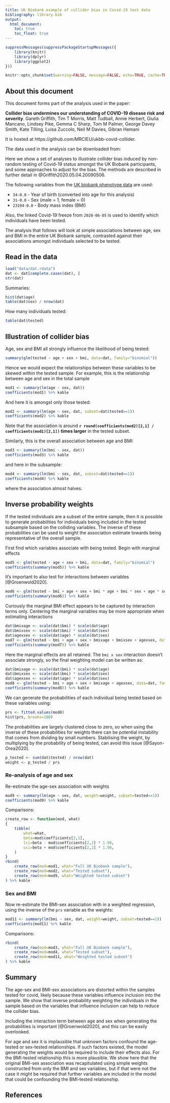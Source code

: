 ```yaml
---
title: UK Biobank example of collider bias in Covid-19 test data
bibliography: library.bib
output:
  html_document:
    toc: true
    toc_float: true
---
```


```r
suppressMessages(suppressPackageStartupMessages({
	library(knitr)
	library(dplyr)
	library(ggplot2)
}))

knitr::opts_chunk$set(warning=FALSE, message=FALSE, echo=TRUE, cache=TRUE)
```

## About this document

This document forms part of the analysis used in the paper:

**Collider bias undermines our understanding of COVID-19 disease risk and severity**. Gareth Griffith, Tim T Morris, Matt Tudball, Annie Herbert, Giulia Mancano, Lindsey Pike, Gemma C Sharp, Tom M Palmer, George Davey Smith, Kate Tilling, Luisa Zuccolo, Neil M Davies, Gibran Hemani

It is hosted at https://github.com/MRCIEU/ukbb-covid-collider.

The data used in the analysis can be downloaded from: <TBD>

Here we show a set of analyses to illustrate collider bias induced by non-random testing of Covid-19 status amongst the UK Biobank participants, and some approaches to adjust for the bias. The methods are described in further detail in @Griffith2020.05.04.20090506.

The following variables from the [UK biobank phenotype data](http://biobank.ctsu.ox.ac.uk/crystal/) are used:

- `34-0.0` - Year of birth (converted into age for this analysis)
- `31-0.0` - Sex (male = 1, female = 0)
- `23104-0.0` - Body mass index (BMI)

Also, the linked Covid-19 freeze from `2020-06-05` is used to identify which individuals have been tested.

The analysis that follows will look at simple associations between age, sex and BMI in the entire UK Biobank sample, contrasted against their associations amongst individuals selected to be tested.


## Read in the data

```r
load("data/dat.rdata")
dat <- dat[complete.cases(dat), ]
str(dat)
```

Summaries:

```r
hist(dat$age)
table(dat$sex) / nrow(dat)
```

How many individuals tested:

```r
table(dat$tested)
```

## Illustration of collider bias
Age, sex and BMI all strongly influence the likelihood of being tested:

```r
summary(glm(tested ~ age + sex + bmi, data=dat, family="binomial"))
```

Hence we would expect the relationships between these variables to be skewed within the tested sample. For example, this is the relationship between age and sex in the total sample

```r
mod1 <- summary(lm(age ~ sex, dat))
coefficients(mod1) %>% kable
```

And here it is amongst only those tested:

```r
mod2 <- summary(lm(age ~ sex, dat, subset=dat$tested==1))
coefficients(mod2) %>% kable
```

Note that the association is around **`r round(coefficients(mod2)[2,1] / coefficients(mod1)[2,1])` times larger** in the tested subset.

Similarly, this is the overall association between age and BMI:

```r
mod3 <- summary(lm(bmi ~ sex, dat))
coefficients(mod3) %>% kable
```

and here in the subsample:

```r
mod4 <- summary(lm(bmi ~ sex, dat, subset=dat$tested==1))
coefficients(mod4) %>% kable
```

where the association almost halves.


## Inverse probability weights

If the tested individuals are a subset of the entire sample, then it is possible to generate probabilities for individuals being included in the tested subsample based on the colliding variables. The inverse of these probabilities can be used to weight the association estimate towards being representative of the overall sample.

First find which variables associate with being tested. Begin with marginal effects

```r
mod5 <- glm(tested ~ age + sex + bmi, data=dat, family="binomial")
coefficients(summary(mod5)) %>% kable
```

It's important to also test for interactions between variables [@Groenwold2020].

```r
mod6 <- glm(tested ~ bmi + age + sex + bmi * age + bmi * sex + age * sex, data=dat, family="binomial")
coefficients(summary(mod6)) %>% kable
```

Curiously the marginal BMI effect appears to be captured by interaction terms only. Centering the marginal variables may be more appropriate when estimating interactions

```r
dat$bmixage <- scale(dat$bmi) * scale(dat$age)
dat$bmixsex <- scale(dat$bmi) * scale(dat$sex)
dat$agexsex <- scale(dat$age) * scale(dat$sex)
mod7 <- glm(tested ~ bmi + age + sex + bmixage + bmixsex + agexsex, data=dat, family="binomial")
coefficients(summary(mod7)) %>% kable
```

Here the marginal effects are all retained. The `bmi x sex` interaction doesn't associate strongly, so the final weighting model can be written as:

```r
dat$bmixage <- scale(dat$bmi) * scale(dat$age)
dat$bmixsex <- scale(dat$bmi) * scale(dat$sex)
dat$agexsex <- scale(dat$age) * scale(dat$sex)
mod8 <- glm(tested ~ bmi + age + sex + bmixage + agexsex, data=dat, family="binomial")
coefficients(summary(mod8)) %>% kable
```

We can generate the probabilities of each individual being tested based on these variables using:

```r
prs <- fitted.values(mod8)
hist(prs, breaks=100)
```

The probabilities are largely clustered close to zero, so when using the inverse of these probabilities for weights there can be potential instability that comes from dividing by small numbers. Stabilising the weight, by multiplying by the probability of being tested, can avoid this issue [@Sayon-Orea2020].

```r
p_tested <- sum(dat$tested) / nrow(dat)
weight <- p_tested / prs
```


### Re-analysis of age and sex


Re-estimate the age-sex association with weights

```r
mod9 <- summary(lm(age ~ sex, dat, weight=weight, subset=tested==1))
coefficients(mod9) %>% kable
```

Comparisons:

```r
create_row <- function(mod, what)
{
	tibble(
		what=what,
		beta=mod$coefficients[2,1],
		lci=beta - mod$coefficients[2,2] * 1.96,
		uci=beta + mod$coefficients[2,2] * 1.96,
	)
}
rbind(
	create_row(mod=mod1, what="Full UK Biobank sample"),
	create_row(mod=mod2, what="Tested subset"),
	create_row(mod=mod9, what="Weighted tested subset")
) %>% kable
```

### Sex and BMI


Now re-estimate the BMI-sex association with in a weighted regression, using the inverse of the `prs` variable as the weights:

```r
mod11 <- summary(lm(bmi ~ sex, dat, weight=weight, subset=tested==1))
coefficients(mod11) %>% kable
```

Comparisons:

```r
rbind(
	create_row(mod=mod3, what="Full UK Biobank sample"),
	create_row(mod=mod4, what="Tested subset"),
	create_row(mod=mod11, what="Weighted tested subset")
) %>% kable
```

## Summary

The age-sex and BMI-sex associations are distorted within the samples tested for covid, likely because these variables influence inclusion into the sample. We show that inverse probability weighting the individuals in the sample based on the variables that influence inclusion can help to reduce the collider bias. 

Including the interaction term between age and sex when generating the probabilities is important [@Groenwold2020], and this can be easily overlooked.

For age and sex it is implausible that unknown factors confound the age-tested or sex-tested relationships. If such factors existed, the model generating the weights would be required to include their effects also. For the BMI-tested relationship this is more plausible. We show here that the original BMI-sex association was recapitulated using simple weights constructed from only the BMI and sex variables, but if that were not the case it might be required that further variables are included in the model that could be confounding the BMI-tested relationship.


## References
